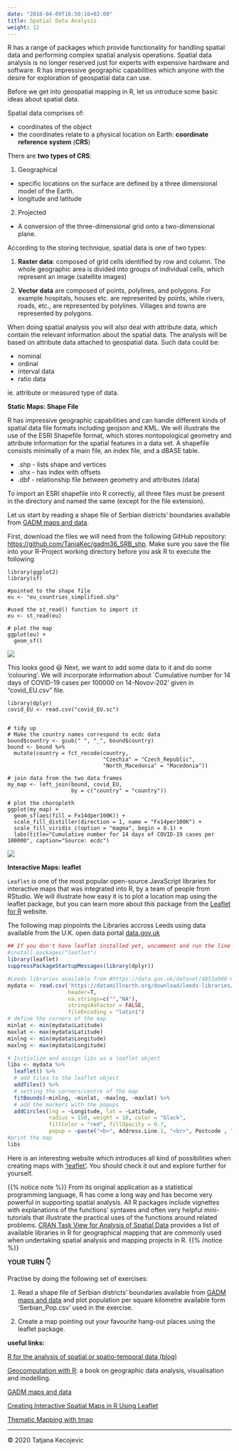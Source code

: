 ```yaml
---
date: "2016-04-09T16:50:16+02:00"
title: Spatial Data Analysis
weight: 12
---
```


R has a range of packages which provide functionality for handling spatial data and performing complex spatial analysis operations. Spatial data analysis is no longer reserved just for experts with expensive hardware and software. R has impressive geographic capabilities which anyone with the desire for exploration of geospatial data can use. 

Before we get into geospatial mapping in R, let us introduce some basic ideas about spatial data.

Spatial data comprises of:

- coordinates of the object
- the coordinates relate to a physical location on Earth: **coordinate reference system** (**CRS**)

There are **two types of CRS**:

1) Geographical

  * specific locations on the surface are defined by a three dimensional model of the Earth. 
  * longitude and latitude

2) Projected

  *	A conversion of the three-dimensional grid onto a two-dimensional plane.

According to the storing technique, spatial data is one of two types:

1)	**Raster data**: composed of grid cells identified by row and column. The whole geographic area is divided into groups of individual cells, which represent an image (satellite images)

2)	**Vector data** are composed of points, polylines, and polygons. For example hospitals, houses etc. are represented by points, while rivers, roads, etc., are represented by polylines. Villages and towns are represented by polygons.

When doing spatial analysis you will also deal with attribute data, which contain the relevant information about the spatial data. The analysis will be based on attribute data attached to geospatial data. Such data could be:

* nominal
* ordinal
* interval data
* ratio data

ie. attribute or measured type of data.

**Static Maps: Shape File** 

R has impressive geographic capabilities and can handle different kinds of spatial data file formats including geojson and KML. We will illustrate the use of the ESRI Shapefile format, which stores nontopological geometry and attribute information for the spatial features in a data set. A shapefile consists minimally of a main file, an index file, and a dBASE table.

-	.shp - lists shape and vertices
-	.shx - has index with offsets
-	.dbf - relationship file between geometry and attributes (data)

To import an ESRI shapefile into R correctly, all three files must be present in the directory and named the same (except for the file extension).

Let us start by reading a shape file of Serbian districts' boundaries available from [GADM maps and data](https://gadm.org/download_country_v3.html).

First, download the files we will need from the following GitHub repository: <https://github.com/TanjaKec/gadm36_SRB_shp>. Make sure you save the file into your R-Project working directory before you ask R to execute the following

```
library(ggplot2)
library(sf)

#pointed to the shape file
eu <- "eu_countries_simplified.shp"

#used the st_read() function to import it
eu <- st_read(eu)

# plot the map
ggplot(eu) + 
  geom_sf()
```

![](/module2/SpatialDA/images/plot_eu.png?width=40pc)

This looks good 😃 Next, we want to add some data to it and do some 'colouring'. We will incorporate information about `Cumulative number for 14 days of COVID-19 cases per 100000 on 14-Novov-202' given in "covid_EU.csv" file.  

```
library(dplyr)
covid_EU <- read.csv("covid_EU.sc")


# tidy up
# Make the country names correspond to ecdc data 
bound$country <- gsub(" ", "_", bound$country)
bound <- bound %>% 
  mutate(country = fct_recode(country,
                              "Czechia" = "Czech_Republic",
                              "North_Macedonia" = "Macedonia"))

# join data from the two data frames  
my_map <- left_join(bound, covid_EU,
                    by = c("country" = "country"))

# plot the choropleth
ggplot(my_map) +
  geom_sf(aes(fill = Fx14dper100K)) +
  scale_fill_distiller(direction = 1, name = "Fx14per100K") +
  scale_fill_viridis_c(option = "magma", begin = 0.1) +
  labs(title="Cumulative number for 14 days of COVID-19 cases per 100000", caption="Source: ecdc")
```

![](/module2/SpatialDA/images/plot_covid.png?width=40pc)


**Interactive Maps: leaflet**

`Leaflet` is one of the most popular open-source JavaScript libraries for interactive maps that was integrated into R, by a team of people from RStudio. We will illustrate how easy it is to plot a location map using the leaflet package, but you can learn more about this package from the [Leaflet for R](https://rstudio.github.io/leaflet/) website.

The following map pinpoints the Libraries accross Leeds using data available from the U.K. open data portal [data.gov.uk](https://data.gov.uk/dataset/4853a980-0c6d-4d83-9daa-d0441b21f6e1/leeds-libraries)

```r
## If you don't have leaflet installed yet, uncomment and run the line below
#install.packages("leaflet")
library(leaflet)
suppressPackageStartupMessages(library(dplyr))

#Leeds libraries available from #https://data.gov.uk/dataset/4853a980-0c6d-4d83-9daa-d0441b21f6e1/leeds-libraries
mydata <- read.csv('https://datamillnorth.org/download/leeds-libraries/cfc9f345-4916-4b74-aa9e-cecc78db9075/library%2520locations.csv', 
                   header=T, 
                   na.strings=c("","NA"),
                   stringsAsFactor = FALSE,
                   fileEncoding = "latin1") 
# define the corners of the map
minlat <- min(mydata$Latitude)
maxlat <- max(mydata$Latitude)
minlng <- min(mydata$Longitude)
maxlng <- max(mydata$Longitude)

# Initialize and assign libs as a leaflet object
libs <- mydata %>% 
  leaflet() %>% 
  # add tiles to the leaflet object
  addTiles() %>%
  # setting the corners/centre of the map
  fitBounds(~minlng, ~minlat, ~maxlng, ~maxlat) %>% 
  # add the markers with the popups 
  addCircles(lng = ~Longitude, lat = ~Latitude,
             radius = 150, weight = 10, color = "black",
             fillColor = "red", fillOpacity = 0.7,  
             popup = ~paste("<b>", Address.Line.1, "<br>", Postcode , "<br> tel:", Telephone, "<br> email:", Email, "<br>"))
#print the map
libs
```



Here is an interesting website which introduces all kind of possibilities when creating maps with ['leaflet'](https://maptimeboston.github.io/leaflet-intro/). You should check it out and explore further for yourself.

{{% notice note %}}
From its original application as a statistical programming language, R has come a long way and has become very powerful in supporting spatial analysis. All R packages include vignettes with explanations of the functions’ syntaxes and often very helpful mini-tutorials that illustrate the practical uses of the functions around related problems. [CRAN Task View for Analysis of Spatial Data ](https://cran.r-project.org/web/views/Spatial.html) provides a list of available libraries in R for geographical mapping that are commonly used when undertaking spatial analysis and mapping projects in R. 
{{% /notice %}}


**YOUR TURN 👇**

Practise by doing the following set of exercises:

1)	Read a shape file of Serbian districts’ boundaries available from [GADM maps and data](https://gadm.org/download_country_v3.html) and plot population per square kilometre available form ‘Serbian_Pop.csv’ used in the exercise.

2)	Create a map pointing out your favourite hang-out places using the leaflet package.



**useful links:** 

[R for the analysis of spatial or spatio-temporal data (blog)](https://www.r-spatial.org/)

[Geocomputation with R](https://geocompr.robinlovelace.net/): a book on geographic data analysis, visualisation and modelling.

[GADM maps and data](https://gadm.org/download_country_v3.html)

[Creating Interactive Spatial Maps in R Using Leaflet](https://www.earthdatascience.org/courses/earth-analytics/get-data-using-apis/leaflet-r/)

[Thematic Mapping with tmap](https://map-rfun.library.duke.edu/031_thematic_mapping.html)

-----------------------------
© 2020 Tatjana Kecojevic
